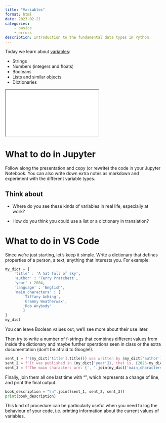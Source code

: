 ```yaml
---
title: "Variables"
format: html
date: 2023-02-21
categories:
    - basics
    - errors
description: Introduction to the fundamental data types in Python.
---
```



Today we learn about [variables](../slides/variables.qmd){target="_blank"}:

- Strings
- Numbers (integers and floats)
- Booleans
- Lists and similar objects
- Dictionaries

<div>
```{=html}
<iframe class="slide-deck" src="../slides/variables.html"></iframe>
```
</div>


# What to do in Jupyter

Follow along the presentation and copy (or rewrite) the code in your Jupyter Notebook. You can also write down extra notes as markdown and experiment with the different variable types.

## Think about

- Where do you see these kinds of variables in real life, especially at work?

- How do you think you could use a list or a dictionary in translation?

# What to do in VS Code

Since we're just starting, let's keep it simple. Write a dictionary that defines properties of a person, a text, anything that interests you. For example:

```python
my_dict = {
    'title' : 'A hat full of sky',
    'author' : 'Terry Pratchett',
    'year' : 2004,
    'language' : 'English',
    'main_characters' : [
        'Tiffany Aching',
        'Granny Weatherwax',
        'Rob Anybody'
        ]
}
my_dict
```

You can leave Boolean values out, we'll see more about their use later.

Then try to write a number of f-strings that combines different values from inside the dictionary and maybe further operations seen in class or the extra documentation (don't be afraid to Google!).

```python
sent_1 = f"{my_dict['title'].title()} was written by {my_dict['author'].title()} in {my_dict['language']}."
sent_2 = f"It was published in {my_dict['year']}, that is, {2023-my_dict['year']} years ago."
sent_3 = f"The main characters are: {', '.join(my_dict['main_characters'])}."
```

Finally, join them all one last time with "\n", which represents a change of line, and print the final output.

```python
book_description = "\n".join([sent_1, sent_2, sent_3])
print(book_description)
```

This kind of procedure can be particularly useful when you need to log the behaviour of your code, i.e. printing information about the current values of variables.

